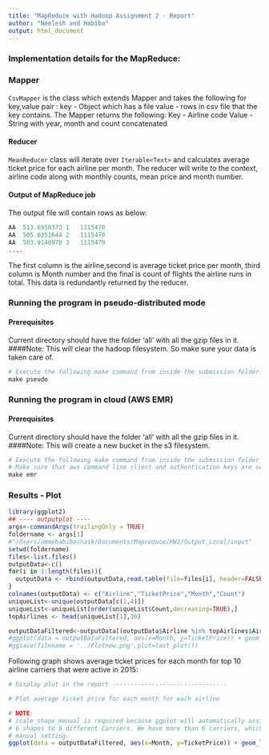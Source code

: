 ```yaml
---
title: "MapReduce with Hadoop Assignment 2 - Report"
author: "Neelesh and Habiba"
output: html_document
---
```

### Implementation details for the MapReduce:

### Mapper
`CsvMapper` is the class which extends Mapper and takes the following for key,value pair :
key - Object which has a file
value - rows in csv file that the key contains.
The Mapper returns the following:
Key - Airline code
Value - String with year, month and count concatenated

#### Reducer
`MeanReducer` class will iterate over `Iterable<Text>` and calculates average ticket price for each airline per month. The reducer will write to the context, airline code along with monthly counts, mean price and month number.

#### Output of MapReduce job
The output file will contain rows as below:  
```r
AA	513.6958373	1	1115470
AA	505.0351644	2	1115470
AA	503.9140978	3	1115470
....
```
The first column is the airline,second is average ticket price per month, third column is Month number and the final is count of flights the airline runs in total. This data is redundantly returned by the reducer.

### Running the program in pseudo-distributed mode
#### Prerequisites
Current directory should have the folder 'all' with all the gzip files in it.
####Note: This will clear the hadoop filesystem. So make sure your data is taken care of.
```r
# Execute the following make command from inside the submission folder.
make pseudo
```


### Running the program in cloud (AWS EMR)
#### Prerequisites
Current directory should have the folder 'all' with all the gzip files in it.
####Note: This will create a new bucket in the s3 filesystem. 
```r
# Execute the following make command from inside the submission folder
# Make sure that aws command line client and authentication keys are setup
make emr
```
  
### Results - Plot

```r
library(ggplot2)
## ---- outputplot ----
args<-commandArgs(trailingOnly = TRUE)
foldername <- args[1]
#"/Users/ummehabibashaik/Documents/Mapreduce/HW2/Output_Local/input"
setwd(foldername)
files<-list.files()
outputData<-c()
for(i in 1:length(files)){
  outputData <- rbind(outputData,read.table(file=files[i], header=FALSE, sep="\t"))
}
colnames(outputData) <- c("Airline","TicketPrice","Month","Count")
uniqueList<-unique(outputData[c(1,4)])
uniqueList<-uniqueList[order(uniqueList$Count,decreasing=TRUE),]
topAirlines <- head(uniqueList[1],10)

outputDataFiltered<-outputData[(outputData$Airline %in% topAirlines$Airline),]
#ggplot(data = outputDataFiltered, aes(x=Month, y=TicketPrice)) + geom_line(aes(colour=Airline))
#ggsave(filename = '../Plotnew.png',plot=last_plot())
```

Following graph shows average ticket prices for each month for top 10 airline carriers that were active in 2015:

```r
# Display plot in the report --------------------------------

# Plot average ticket price for each month for each airline

# NOTE: 
# scale_shape_manual is required because ggplot will automatically assign only
# 6 shapes to 6 different Carriers. We have more than 6 carriers, which requires 
# manual setting.    
ggplot(data = outputDataFiltered, aes(x=Month, y=TicketPrice)) + geom_line(aes(colour=Airline))
```